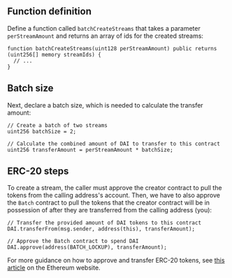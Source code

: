 ## Function definition

Define a function called `batchCreateStreams` that takes a parameter `perStreamAmount` and returns an array of ids for
the created streams:

```solidity
function batchCreateStreams(uint128 perStreamAmount) public returns (uint256[] memory streamIds) {
  // ...
}
```

## Batch size

Next, declare a batch size, which is needed to calculate the transfer amount:

```solidity
// Create a batch of two streams
uint256 batchSize = 2;

// Calculate the combined amount of DAI to transfer to this contract
uint256 transferAmount = perStreamAmount * batchSize;
```

## ERC-20 steps

To create a stream, the caller must approve the creator contract to pull the tokens from the calling address's account.
Then, we have to also approve the `Batch` contract to pull the tokens that the creator contract will be in possession of
after they are transferred from the calling address (you):

```solidity
// Transfer the provided amount of DAI tokens to this contract
DAI.transferFrom(msg.sender, address(this), transferAmount);

// Approve the Batch contract to spend DAI
DAI.approve(address(BATCH_LOCKUP), transferAmount);
```

For more guidance on how to approve and transfer ERC-20 tokens, see
[this article](https://ethereum.org/en/developers/docs/standards/tokens/erc-20/) on the Ethereum website.

